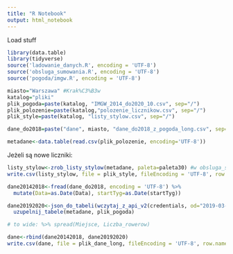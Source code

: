 ```yaml
---
title: "R Notebook"
output: html_notebook
---
```


Load stuff

```r
library(data.table)
library(tidyverse)
source('ladowanie_danych.R', encoding = 'UTF-8')
source('obsluga_sumowania.R', encoding = 'UTF-8')
source('pogoda/imgw.R', encoding = 'UTF-8')
```

```r
miasto="Warszawa" #Krak%C3%B3w
katalog="pliki"
plik_pogoda=paste(katalog, "IMGW_2014_do2020_10.csv", sep="/")
plik_polozenie=paste(katalog,"polozenie_licznikow.csv", sep="/")
plik_style=paste(katalog, "listy_stylow.csv", sep="/")

dane_do2018=paste("dane", miasto, "dane_do2018_z_pogoda_long.csv", sep="/")
```


```r
metadane<-data.table(read.csv(plik_polozenie, encoding='UTF-8'))
```

Jeżeli są nowe liczniki:
```r
listy_stylow<-zrob_listy_stylow(metadane, paleta=paleta30) #w obsluga_sumowania
write.csv(listy_stylow, file = plik_style, fileEncoding = 'UTF-8', row.names = F)
```

```r
dane20142018<-fread(dane_do2018, encoding = 'UTF-8') %>%
  mutate(Data=as.Date(Data), startTyg=as.Date(startTyg))
```

```r
dane20192020<-json_do_tabeli(wczytaj_z_api_v2(credentials, od="2019-03-28", do="2020-12-31")) %>%
  uzupelnij_tabele(metadane, plik_pogoda)

# to wide: %>% spread(Miejsce, Liczba_rowerow)
```

```r
dane<-rbind(dane20142018, dane20192020)
write.csv(dane, file = plik_dane_long, fileEncoding = 'UTF-8', row.names = F)

```
